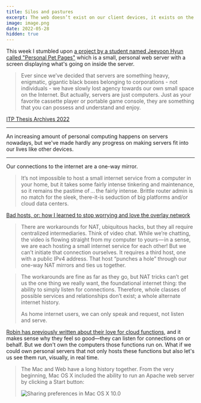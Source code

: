 ```yaml
---
title: Silos and pastures
excerpt: The web doesn’t exist on our client devices, it exists on the  servers between us.
image: image.png
date: 2022-05-28
hidden: true
---
```


This week I stumbled upon [a project by a student named Jeeyoon Hyun called "Personal Pet Pages"](https://itp.nyu.edu/thesis2022/?jeeyoon-hyun) which is a small, personal web server with a screen displaying what's going on inside the server.

> Ever since we’ve decided that servers are something heavy, enigmatic, gigantic black boxes belonging to corporations - not individuals - we have slowly lost agency towards our own small space on the Internet. But actually, servers are just computers. Just as your favorite cassette player or portable game console, they are something that you can possess and understand and enjoy.

[ITP Thesis Archives 2022](https://itp.nyu.edu/thesis2022/?jeeyoon-hyun)

---

An increasing amount of personal computing happens on servers nowadays, but we've made hardly any progress on making servers fit into our lives like other devices.

---

Our connections to the internet are a one-way mirror. 

> It’s not impossible to host a small internet service from a computer in your home, but it takes some fairly intense tinkering and maintenance, so it remains the pastime of … the fairly intense. Brittle router admin is no match for the sleek, there-it-is seduction of big platforms and/or cloud data centers.

[Bad hosts, or: how I learned to stop worrying and love the overlay network](https://www.robinsloan.com/lab/bad-hosts/)

> There are workarounds for NAT, ubiquitous hacks, but they all require centralized intermediaries. Think of video chat. While we’re chatting, the video is flowing straight from my computer to yours — in a sense, we are each hosting a small internet service for each other! But we can’t initiate that connection ourselves. It requires a third host, one with a public IPv4 address. That host “punches a hole” through our one-way NAT mirrors and ties us together.

> The workarounds are fine as far as they go, but NAT tricks can’t get us the one thing we really want, the foundational internet thing: the ability to simply listen for connections. Therefore, whole classes of possible services and relationships don’t exist; a whole alternate internet history.
>
> As home internet users, we can only speak and request, not listen and serve.

[Robin has previously written about their love for cloud functions](https://www.robinsloan.com/lab/cloud-study/), and it makes sense why they feel so good—they can listen for connections on or behalf. But we don't own the computers those functions run on. What if we could own personal servers that not only hosts these functions but also let's us see them run, visually, in real time.  

> The Mac and Web have a long history together. From the very beginning, Mac OS X included the ability to run an Apache web server by clicking a Start button:
> 
> ![Sharing preferences in Mac OS X 10.0](image.png "Sharing preferences in Mac OS X 10.0. Courtesy 512pixels.net")